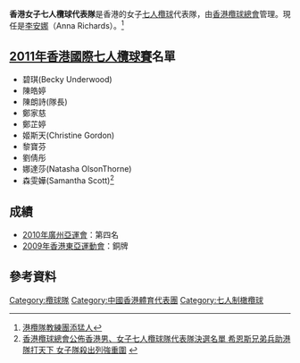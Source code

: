 '''香港女子七人欖球代表隊'''是香港的女子[[七人欖球|七人欖球]]代表隊，由[[香港欖球總會|香港欖球總會]]管理。現任是[[李安娜|李安娜]]（Anna Richards）。<ref>[http://orientaldaily.on.cc/cnt/sport/20131105/00286_005.html 港欖隊教練團添猛人]</ref>

==[[2011年香港國際七人欖球賽|2011年香港國際七人欖球賽]]名單==
*碧琪(Becky Underwood)
*陳皓婷
*陳朗詩(隊長)
*鄭家慈
*鄭芷婷
*姬斯天(Christine Gordon)
*黎寶芬
*劉倩彤
*娜達莎(Natasha OlsonThorne)
*森雯嬅(Samantha Scott)<ref>[http://www.hkrugby.com/node/1489 香港欖球總會公佈香港男、女子七人欖球隊代表隊決選名單 希恩斯兄弟兵助港隊打天下 女子隊殺出列強重圍] {{webarchive|url=https://web.archive.org/web/20110820230051/http://www.hkrugby.com/node/1489 |date=2011-08-20 }}</ref>

==成績==
*[[2010年亞洲運動會橄欖球比賽|2010年廣州亞運會]]：第四名
*[[2009年東亞運動會七人欖球比賽|2009年香港東亞運動會]]：銅牌

==參考資料==
<references/>

{{香港體育代表隊伍}}

[[Category:欖球隊|Category:欖球隊]]
[[Category:中國香港體育代表團|Category:中國香港體育代表團]]
[[Category:七人制橄欖球|Category:七人制橄欖球]]